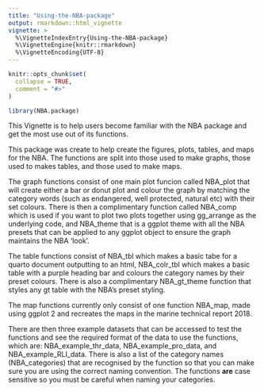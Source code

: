 ```yaml
---
title: "Using-the-NBA-package"
output: rmarkdown::html_vignette
vignette: >
  %\VignetteIndexEntry{Using-the-NBA-package}
  %\VignetteEngine{knitr::rmarkdown}
  %\VignetteEncoding{UTF-8}
---
```


```r
knitr::opts_chunk$set(
  collapse = TRUE,
  comment = "#>"
)
```

```r
library(NBA.package)
```

This Vignette is to help users become familiar with the NBA package and get the most use out of its functions. 

This package was create to help create the figures, plots, tables, and maps for the NBA. The functions are split into those used to make graphs, those used to makes tables, and those used to make maps. 

The graph functions consist of one main plot funcion called NBA_plot that will create either a bar or donut plot and colour the graph by matching the category words (such as endangered, well protected, natural etc) with their set colours. There is then a complimentary function called NBA_comp which is used if you want to plot two plots together using gg_arrange as the underlying code, and NBA_theme that is a ggplot theme with all the NBA presets that can be applied to any ggplot object to ensure the graph maintains the NBA 'look'. 

The table functions consist of NBA_tbl which makes a basic tabe for a quarto document outputting to an html, NBA_colr_tbl which makes a basic table with a purple heading bar and colours the category names by their preset colours. There is also a complimentary NBA_gt_theme function that styles any gt table with the NBA's preset styling. 

The map functions currently only consist of one function NBA_map, made using ggplot 2 and recreates the maps in the marine technical report 2018. 

There are then three example datasets that can be accessed to test the functions and see the required format of the data to use the functions, which are: NBA_example_thr_data, NBA_example_pro_data, and NBA_example_RLI_data. There is also a list of the category names (NBA_categories) that are recognised by the function so that you can make sure you are using the correct naming convention. The functions **are** case sensitive so you must be careful when naming your categories.







